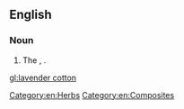 ==English==

===Noun===
{{en-noun|-}}

# The {{vern|ground cypress}}, {{taxlink|Santolina chamaecyparissus|species|noshow=1}}.

[[Category:en:Herbs]]
[[Category:en:Composites]]

[[gl:lavender cotton]]